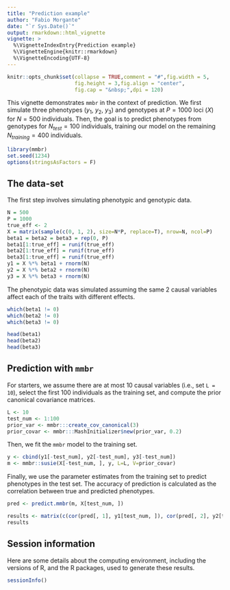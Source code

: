 ```yaml
---
title: "Prediction example"
author: "Fabio Morgante"
date: "`r Sys.Date()`"
output: rmarkdown::html_vignette
vignette: >
  %\VignetteIndexEntry{Prediction example}
  %\VignetteEngine{knitr::rmarkdown}
  %\VignetteEncoding{UTF-8}
---
```


```r
knitr::opts_chunk$set(collapse = TRUE,comment = "#",fig.width = 5,
                      fig.height = 3,fig.align = "center",
                      fig.cap = "&nbsp;",dpi = 120)
```

This vignette demonstrates `mmbr` in the context of prediction. We first simulate three phenotypes
($y_1$, $y_2$, $y_3$) and genotypes at $P = 1000$ loci ($X$) for $N = 500$ individuals. Then, the goal is
to predict phenotypes from genotypes for $N_{test} = 100$ individuals, training our model on the remaining 
$N_{training} = 400$ individuals.

```r
library(mmbr)
set.seed(1234)
options(stringsAsFactors = F)
```

## The data-set

The first step involves simulating phenotypic and genotypic data.

```r
N = 500
P = 1000
true_eff <- 2
X = matrix(sample(c(0, 1, 2), size=N*P, replace=T), nrow=N, ncol=P)
beta1 = beta2 = beta3 = rep(0, P)
beta1[1:true_eff] = runif(true_eff)
beta2[1:true_eff] = runif(true_eff)
beta3[1:true_eff] = runif(true_eff)
y1 = X %*% beta1 + rnorm(N)
y2 = X %*% beta2 + rnorm(N)
y3 = X %*% beta3 + rnorm(N)
```

The phenotypic data was simulated assuming the same 2 causal variables affect each of the traits with different effects.

```r
which(beta1 != 0)
which(beta2 != 0)
which(beta3 != 0)

head(beta1)
head(beta2)
head(beta3)
```

## Prediction with `mmbr`

For starters, we assume there are at most 10 causal variables (i.e., set `L = 10`), select the first 100 individuals as the training set,
and compute the prior canonical covariance matrices.

```r
L <- 10
test_num <- 1:100
prior_var <- mmbr:::create_cov_canonical(3)
prior_covar <- mmbr:::MashInitializer$new(prior_var, 0.2)
```

Then, we fit the `mmbr` model to the training set.

```r
y <- cbind(y1[-test_num], y2[-test_num], y3[-test_num])
m <- mmbr::susie(X[-test_num, ], y, L=L, V=prior_covar)
```

Finally, we use the parameter estimates from the training set to predict phenotypes in the test set. The accuracy of prediction is calculated as the correlation between true and predicted phenotypes.

```r
pred <- predict.mmbr(m, X[test_num, ])

results <- matrix(c(cor(pred[, 1], y1[test_num, ]), cor(pred[, 2], y2[test_num, ]), cor(pred[, 3], y3[test_num, ])), nrow=3, ncol=1)
results
```

## Session information

Here are some details about the computing environment, including the versions of R, and the R packages, used to generate these results.

```r
sessionInfo()
```
